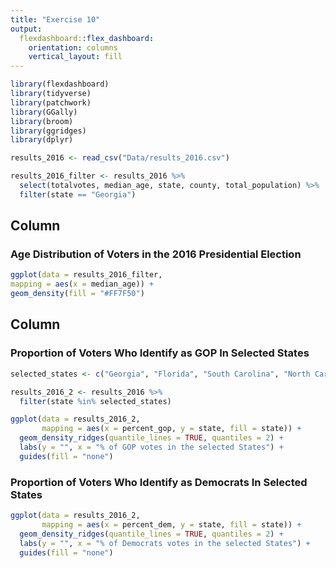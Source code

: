 ```yaml
---
title: "Exercise 10"
output: 
  flexdashboard::flex_dashboard:
    orientation: columns
    vertical_layout: fill
---
```


```r
library(flexdashboard)
library(tidyverse)  
library(patchwork)  
library(GGally)     
library(broom) 
library(ggridges)
library(dplyr)

results_2016 <- read_csv("Data/results_2016.csv")
```

```r
results_2016_filter <- results_2016 %>% 
  select(totalvotes, median_age, state, county, total_population) %>%
  filter(state == "Georgia") 
```


Column {data-width=650}
-----------------------------------------------------------------------

### Age Distribution of Voters in the 2016 Presidential Election

```r
ggplot(data = results_2016_filter,
mapping = aes(x = median_age)) +
geom_density(fill = "#FF7F50")

```

Column {data-width=350}
-----------------------------------------------------------------------

### Proportion of Voters Who Identify as GOP In Selected States

```r
selected_states <- c("Georgia", "Florida", "South Carolina", "North Carolina", "Alabama", "Tennesse", "California", "Texas", "New York", "Washington", "Arizona", "Maryland", "Oklahoma", "Virgina", "Michigan")
```

```r
results_2016_2 <- results_2016 %>% 
  filter(state %in% selected_states)
```

```r
ggplot(data = results_2016_2,
       mapping = aes(x = percent_gop, y = state, fill = state)) +
  geom_density_ridges(quantile_lines = TRUE, quantiles = 2) +
  labs(y = "", x = "% of GOP votes in the selected States") +
  guides(fill = "none")

```

### Proportion of Voters Who Identify as Democrats In Selected States

```r
ggplot(data = results_2016_2,
       mapping = aes(x = percent_dem, y = state, fill = state)) +
  geom_density_ridges(quantile_lines = TRUE, quantiles = 2) +
  labs(y = "", x = "% of Democrats votes in the selected States") +
  guides(fill = "none")
```

